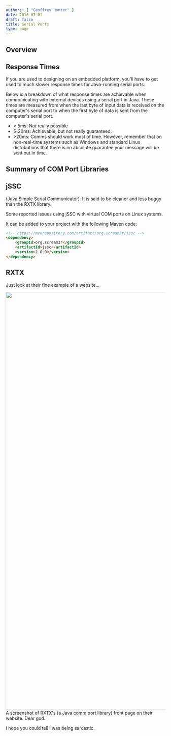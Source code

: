 ```yaml
---
authors: [ "Geoffrey Hunter" ]
date: 2016-07-01
draft: false
title: Serial Ports
type: page
---
```



## Overview

## Response Times

If you are used to designing on an embedded platform, you'll have to get used to much slower response times for Java-running serial ports.

Below is a breakdown of what response times are achievable when communicating with external devices using a serial port in Java. These times are measured from when the last byte of input data is received on the computer's serial port to when the first byte of data is sent from the computer's serial port.

* < 5ms: Not really possible
* 5-20ms: Achievable, but not really guaranteed.
* \>20ms: Comms should work most of time. However, remember that on non-real-time systems such as Windows and standard Linux distributions that there is no absolute guarantee your message will be sent out in time.

## Summary of COM Port Libraries

## jSSC

(Java Simple Serial Communicator). It is said to be cleaner and less buggy than the RXTX library.

Some reported issues using jSSC with virtual COM ports on Linux systems.

It can be added to your project with the following Maven code:

```html
<!-- https://mvnrepository.com/artifact/org.scream3r/jssc -->
<dependency>
    <groupId>org.scream3r</groupId>
    <artifactId>jssc</artifactId>
    <version>2.8.0</version>
</dependency>
```

## RXTX

Just look at their fine example of a website...


<Image src={screenshot_java_serial_rxtx_website_front_page} width="1313px">A screenshot of RXTX's (a Java comm port library) front page on their website. Dear god.</Image>

I hope you could tell I was being sarcastic.